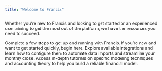 ```yaml
---
title: "Welcome to Francis"
---
```


Whether you’re new to Francis and looking to get started or an experienced user aiming to get the most out of the platform, we have the resources you need to succeed.

<Card title="Onboarding Guide (<10 min)" icon="forward">
  Complete a few steps to get up and running with Francis. If you’re new and want to get started quickly, begin here.
</Card>

<Card title="Integrations" icon="database">
  Explore available integrations and learn how to configure them to automate data imports and streamline your monthly close.
</Card>

<Card title="Masterclasses" icon="graduation-cap">
  Access in-depth tutorials on specific modeling techniques and accounting theory to help you build a reliable financial model.
</Card>